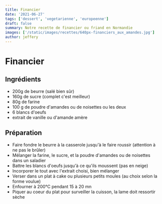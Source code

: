 ```yaml
---
title: Financier
date: '2021-06-27'
tags: ['dessert', 'vegetarienne', 'europeenne']
draft: false
summary: Notre recette de financier ou friand en Normandie
images: ['/static/images/recettes/640px-financiers_aux_amandes.jpg']
author: jeffery
---
```


# Financier

<Wikipedia
  src="/static/images/recettes/640px-financiers_aux_amandes.jpg"
  author="Matthieu Blanco"
  alt="financier aux amandes"
  srcurl="https://fr.wikipedia.org/wiki/Financier_%28p%C3%A2tisserie%29"
  authorurl="https://commons.wikimedia.org/w/index.php?title=User:Matthieu.blanco&action=edit&redlink=1"
/>

## Ingrédients

- 200g de beurre (salé bien sûr)
- 160g de sucre (complet c'est meilleur)
- 80g de farine
- 100 g de poudre d'amandes ou de noisettes ou les deux
- 6 blancs d'oeufs
- extrait de vanille ou d'amande amère

## Préparation

- Faire fondre le beurre à la casserole jusqu'à le faire roussir (attention à ne pas le brûler)
- Mélanger la farine, le sucre, et la poudre d'amandes ou de noisettes dans un saladier
- Battre les blancs d'oeufs jusqu'à ce qu'ils moussent (pas en neige)
- Incorporer le tout avec l'extrait choisi, bien mélanger
- Verser dans un plat à cake ou plusieurs petits moules (au choix selon la forme voulue)
- Enfourner à 200°C pendant 15 à 20 mn
- Piquer au coeur du plat pour surveiller la cuisson, la lame doit ressortir sèche
